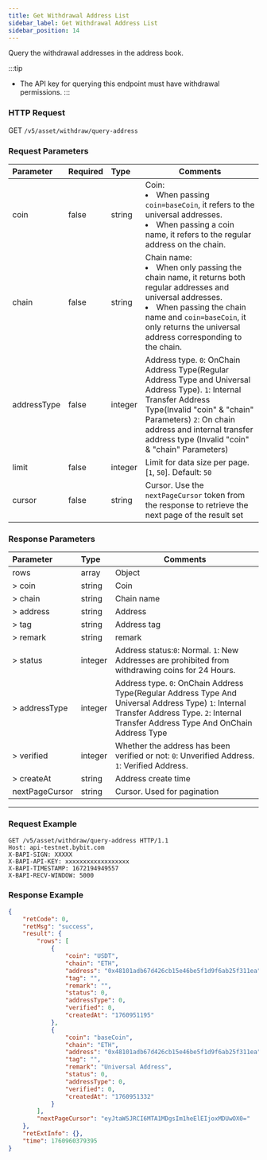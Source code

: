 ```yaml
---
title: Get Withdrawal Address List
sidebar_label: Get Withdrawal Address List
sidebar_position: 14
---
```


Query the withdrawal addresses in the address book.

:::tip
* The API key for querying this endpoint must have withdrawal permissions.
:::


### HTTP Request
GET `/v5/asset/withdraw/query-address`

### Request Parameters
| Parameter | Required | Type | Comments|
|:----- |:-------|:-----|------ |
|coin |false |string |Coin: <li> When passing `coin=baseCoin`, it refers to the universal addresses.</li><li>When passing a coin name, it refers to the regular address on the chain.</li> |
|chain |false |string |Chain name:<li>When only passing the chain name, it returns both regular addresses and universal addresses.</li><li>When passing the chain name and `coin=baseCoin`, it only returns the universal address corresponding to the chain.</li> |
|addressType |false |integer |Address type. `0`: OnChain Address Type(Regular Address Type and Universal Address Type). `1`: Internal Transfer Address Type(Invalid "coin" & "chain" Parameters) `2`: On chain address and internal transfer address type (Invalid "coin" & "chain" Parameters)|
|limit |false |integer |Limit for data size per page. [`1`, `50`]. Default: `50`|
|cursor |false |string |Cursor. Use the `nextPageCursor` token from the response to retrieve the next page of the result set|

### Response Parameters
| Parameter | Type | Comments|
|:----- |:-----|----- |
|rows |array|Object |
|> coin |string |Coin |
|> chain |string |Chain name |
|> address |string |Address|
|> tag |string |Address tag |
|> remark |string |remark |
|> status|integer |Address status:`0`: Normal. `1`: New Addresses are prohibited from withdrawing coins for 24 Hours.|
|> addressType|integer |Address type. `0`: OnChain Address Type(Regular Address Type And Universal Address Type) `1`: Internal Transfer Address Type. `2`: Internal Transfer Address Type And OnChain Address Type|
|> verified |integer |Whether the address has been verified or not: `0`: Unverified Address. `1`: Verified Address.|
|> createAt |string |Address create time|
|nextPageCursor |string|Cursor. Used for pagination |

---

### Request Example

<Tabs groupId="programming-languages">
<TabItem value="http" label="HTTP">

```http
GET /v5/asset/withdraw/query-address HTTP/1.1
Host: api-testnet.bybit.com
X-BAPI-SIGN: XXXXX
X-BAPI-API-KEY: xxxxxxxxxxxxxxxxxx
X-BAPI-TIMESTAMP: 1672194949557
X-BAPI-RECV-WINDOW: 5000
```

</TabItem>

</Tabs>

### Response Example

```json
{
    "retCode": 0,
    "retMsg": "success",
    "result": {
        "rows": [
            {
                "coin": "USDT",
                "chain": "ETH",
                "address": "0x48101adb67d426cb15e46be5f1d9f6ab25f311ea",
                "tag": "",
                "remark": "",
                "status": 0,
                "addressType": 0,
                "verified": 0,
                "createdAt": "1760951195"
            },
            {
                "coin": "baseCoin",
                "chain": "ETH",
                "address": "0x48101adb67d426cb15e46be5f1d9f6ab25f311ea",
                "tag": "",
                "remark": "Universal Address",
                "status": 0,
                "addressType": 0,
                "verified": 0,
                "createdAt": "1760951332"
            }
        ],
        "nextPageCursor": "eyJtaW5JRCI6MTA1MDgsIm1heElEIjoxMDUwOX0="
    },
    "retExtInfo": {},
    "time": 1760960379395
}
```
